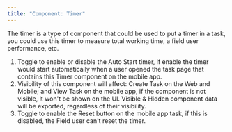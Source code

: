 ```yaml
---
title: "Component: Timer"
---
```


The timer is a type of component that could be used to put a timer in a task, you could use this timer to measure total working time, a field user performance, etc. <img src="https://t3837933.p.clickup-attachments.com/t3837933/457d9b7a-c432-418f-9c62-9bf5de748582/12.png" alt="" />

1. Toggle to enable or disable the Auto Start timer, if enable the timer would start automatically when a user opened the task page that contains this Timer component on the mobile app.
2. Visibility of this component will affect: Create Task on the Web and Mobile; and View Task on the mobile app, if the component is not visible, it won't be shown on the UI. Visible & Hidden component data will be exported, regardless of their visibility.
3. Toggle to enable the Reset button on the mobile app task, if this is disabled, the Field user can't reset the timer.